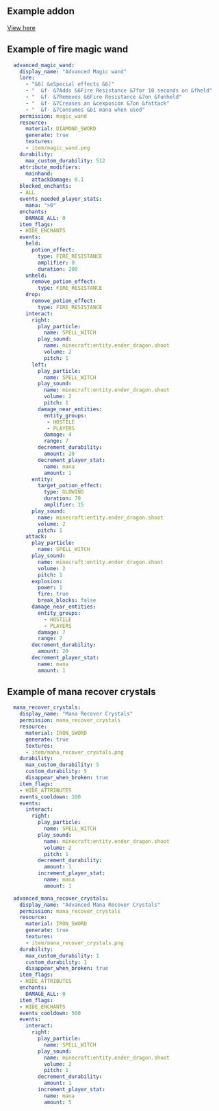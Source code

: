
## Example addon


[View here](https://www.spigotmc.org/resources/addon-magiccraft-itemsadder-addon.88551/)


## Example of fire magic wand

```yaml
  advanced_magic_wand:
    display_name: "Advanced Magic wand"
    lore: 
      - "&6[ &eSpecial effects &6]"
      - "  &f- &7Adds &6Fire Resistance &7for 10 seconds on &fheld"
      - "  &f- &7Removes &6Fire Resistance &7on &funheld"
      - "  &f- &7Creases an &cexposion &7on &fattack"
      - "  &f- &7Consumes &b1 mana when used"
    permission: magic_wand
    resource:
      material: DIAMOND_SWORD
      generate: true
      textures:
      - item/magic_wand.png
    durability:
      max_custom_durability: 512
    attribute_modifiers:
      mainhand:
        attackDamage: 0.1
    blocked_enchants:
    - ALL
    events_needed_player_stats:
      mana: ">0"
    enchants:
      DAMAGE_ALL: 0
    item_flags:
    - HIDE_ENCHANTS
    events:
      held:
        potion_effect:
          type: FIRE_RESISTANCE
          amplifier: 0
          duration: 200
      unheld:
        remove_potion_effect:
          type: FIRE_RESISTANCE
      drop:
        remove_potion_effect:
          type: FIRE_RESISTANCE
      interact:
        right:
          play_particle:
            name: SPELL_WITCH
          play_sound:
            name: minecraft:entity.ender_dragon.shoot
            volume: 2
            pitch: 1
        left:
          play_particle:
            name: SPELL_WITCH
          play_sound:
            name: minecraft:entity.ender_dragon.shoot
            volume: 2
            pitch: 1
          damage_near_entities:
            entity_groups:
             - HOSTILE
             - PLAYERS
            damage: 4
            range: 7
          decrement_durability:
            amount: 20
          decrement_player_stat:
            name: mana
            amount: 1
        entity:
          target_potion_effect:
            type: GLOWING
            duration: 70
            amplifier: 15
        play_sound:
          name: minecraft:entity.ender_dragon.shoot
          volume: 2
          pitch: 1
      attack:
        play_particle:
          name: SPELL_WITCH
        play_sound:
          name: minecraft:entity.ender_dragon.shoot
          volume: 2
          pitch: 1
        explosion:
          power: 1
          fire: true
          break_blocks: false
        damage_near_entities:
          entity_groups:
            - HOSTILE
            - PLAYERS
          damage: 7
          range: 7
        decrement_durability:
          amount: 20
        decrement_player_stat:
          name: mana
          amount: 1
```

## Example of mana recover crystals

```yaml
  mana_recover_crystals:
    display_name: "Mana Recover Crystals"
    permission: mana_recover_crystals
    resource:
      material: IRON_SWORD
      generate: true
      textures:
      - item/mana_recover_crystals.png
    durability:
      max_custom_durability: 5
      custom_durability: 5
      disappear_when_broken: true
    item_flags:
    - HIDE_ATTRIBUTES
    events_cooldown: 100
    events:
      interact:
        right:
          play_particle:
            name: SPELL_WITCH
          play_sound:
            name: minecraft:entity.ender_dragon.shoot
            volume: 2
            pitch: 1
          decrement_durability:
            amount: 1
          increment_player_stat:
            name: mana
            amount: 1
```

```yaml
  advanced_mana_recover_crystals:
    display_name: "Advanced Mana Recover Crystals"
    permission: mana_recover_crystals
    resource:
      material: IRON_SWORD
      generate: true
      textures:
      - item/mana_recover_crystals.png
    durability:
      max_custom_durability: 1
      custom_durability: 1
      disappear_when_broken: true
    item_flags:
    - HIDE_ATTRIBUTES
    enchants:
      DAMAGE_ALL: 0
    item_flags:
    - HIDE_ENCHANTS
    events_cooldown: 500
    events:
      interact:
        right:
          play_particle:
            name: SPELL_WITCH
          play_sound:
            name: minecraft:entity.ender_dragon.shoot
            volume: 2
            pitch: 1
          decrement_durability:
            amount: 1
          increment_player_stat:
            name: mana
            amount: 5
```